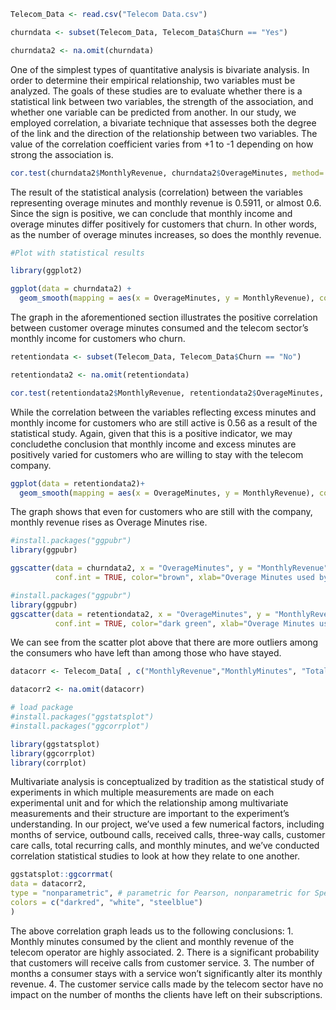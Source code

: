 ```r
Telecom_Data <- read.csv("Telecom Data.csv")
```

```r
churndata <- subset(Telecom_Data, Telecom_Data$Churn == "Yes")
```


```r
churndata2 <- na.omit(churndata)
```

One of the simplest types of quantitative analysis is bivariate analysis. In order to determine their empirical relationship, two variables must be analyzed.
The goals of these studies are to evaluate whether there is a statistical link between two variables, the strength of the association, and whether one variable can be predicted from another.
In our study, we employed correlation, a bivariate technique that assesses both the degree of the link and the direction of the relationship between two variables. The value of the correlation coefficient varies from +1 to -1 depending on how strong the association is.

```r
cor.test(churndata2$MonthlyRevenue, churndata2$OverageMinutes, method='spearman')
```

The result of the statistical analysis (correlation) between the variables representing overage minutes and monthly revenue is 0.5911, or almost 0.6. Since the sign is positive, we can conclude that monthly income and overage minutes differ positively for customers that churn. In other words, as the number of overage minutes increases, so does the monthly revenue. 

```r

#Plot with statistical results

library(ggplot2)
```

```r
ggplot(data = churndata2) + 
  geom_smooth(mapping = aes(x = OverageMinutes, y = MonthlyRevenue), color="brown") + theme_classic()+ xlab("Overage minutes used by the customer") + ylab("Monthly revenue of the Telecom company ")
```

The graph in the aforementioned section illustrates the positive correlation between customer overage minutes consumed and the telecom sector's monthly income for customers who churn.

```r
retentiondata <- subset(Telecom_Data, Telecom_Data$Churn == "No")


```

```r
retentiondata2 <- na.omit(retentiondata)

```

```r
cor.test(retentiondata2$MonthlyRevenue, retentiondata2$OverageMinutes, method='spearman')
```

While the correlation between the variables reflecting excess minutes and monthly income for customers who are still active is 0.56 as a result of the statistical study. Again, given that this is a positive indicator, we may concludethe conclusion that monthly income and excess minutes are positively varied for customers who are willing to stay with the telecom company.


```r

ggplot(data = retentiondata2)+
  geom_smooth(mapping = aes(x = OverageMinutes, y = MonthlyRevenue), color="dark green" ) + theme_classic() + xlab("Overage minutes used by the customer") + ylab("Monthly revenue of the Telecom company ")
```

The graph shows that even for customers who are still with the company, monthly revenue rises as Overage Minutes rise.

```r
#install.packages("ggpubr")
library(ggpubr)
```

```r
ggscatter(data = churndata2, x = "OverageMinutes", y = "MonthlyRevenue",
          conf.int = TRUE, color="brown", xlab="Overage Minutes used by customer", ylab="Monthly Revenue of the Telecom company")
```

```r
#install.packages("ggpubr")
library(ggpubr)
ggscatter(data = retentiondata2, x = "OverageMinutes", y = "MonthlyRevenue",
          conf.int = TRUE, color="dark green", xlab="Overage Minutes used by customer", ylab="Monthly Revenue of the Telecom company")
```

We can see from the scatter plot above that there are more outliers among the consumers who have left than among those who have stayed.

```r
datacorr <- Telecom_Data[ , c("MonthlyRevenue","MonthlyMinutes", "TotalRecurringCharge","CustomerCareCalls","ThreewayCalls","ReceivedCalls","OutboundCalls","MonthsInService","HandsetPrice","CreditRating")]   

```

```r
datacorr2 <- na.omit(datacorr)

```

```r
# load package
#install.packages("ggstatsplot")
#install.packages("ggcorrplot")

library(ggstatsplot)
library(ggcorrplot)
library(corrplot)
```

Multivariate analysis is conceptualized by tradition as the statistical study of experiments in which multiple measurements are made on each experimental unit and for which the relationship among multivariate measurements and their structure are important to the experiment's understanding.
In our project, we've used a few numerical factors, including months of service, outbound calls, received calls, three-way calls, customer care calls, total recurring calls, and monthly minutes, and we've conducted correlation statistical studies to look at how they relate to one another.

```r
ggstatsplot::ggcorrmat(
data = datacorr2,
type = "nonparametric", # parametric for Pearson, nonparametric for Spearman's correlation
colors = c("darkred", "white", "steelblue") 
)

```


The above correlation graph leads us to the following conclusions:
1. Monthly minutes consumed by the client and monthly revenue of the telecom operator are highly associated.
2. There is a significant probability that customers will receive calls from customer service.
3. The number of months a consumer stays with a service won't significantly alter its monthly revenue.
4. The customer service calls made by the telecom sector have no impact on the number of months the clients have left on their subscriptions.


